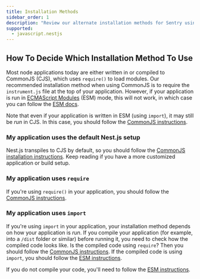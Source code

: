 ```yaml
---
title: Installation Methods
sidebar_order: 1
description: "Review our alternate installation methods for Sentry using Nest.js."
supported:
  - javascript.nestjs
---
```


<PageGrid />

## How To Decide Which Installation Method To Use

Most node applications today are either written in or compiled to CommonJS (CJS), which uses `require()` to load modules.
Our recommended installation method when using CommonJS is to require the `instrument.js` file at the top of your application. However, if your application is run in [ECMAScript Modules](https://nodejs.org/api/esm.html#introduction) (ESM) mode, this will not work, in which case you can follow the [ESM docs](./esm).

Note that even if your application is written in ESM (using `import`), it may still be _run_ in CJS. In this case, you should follow the [CommonJS instructions](./commonjs).

### My application uses the default Nest.js setup

Nest.js transpiles to CJS by default, so you should follow the [CommonJS installation instructions](./commonjs). Keep reading if you have a more customized application or build setup.

### My application uses `require`

If you're using `require()` in your application, you should follow the [CommonJS instructions](./commonjs).

### My application uses `import`

If you're using `import` in your application, your installation method depends on how your application is _run_. If you compile your application (for example, into a `/dist` folder or similar) before running it, you need to check how the compiled code looks like. Is the compiled code using `require`? Then you should follow the [CommonJS instructions](./commonjs). If the compiled code is using `import`, you should follow the [ESM instructions](./esm).

If you do not compile your code, you'll need to follow the [ESM instructions](./esm).
